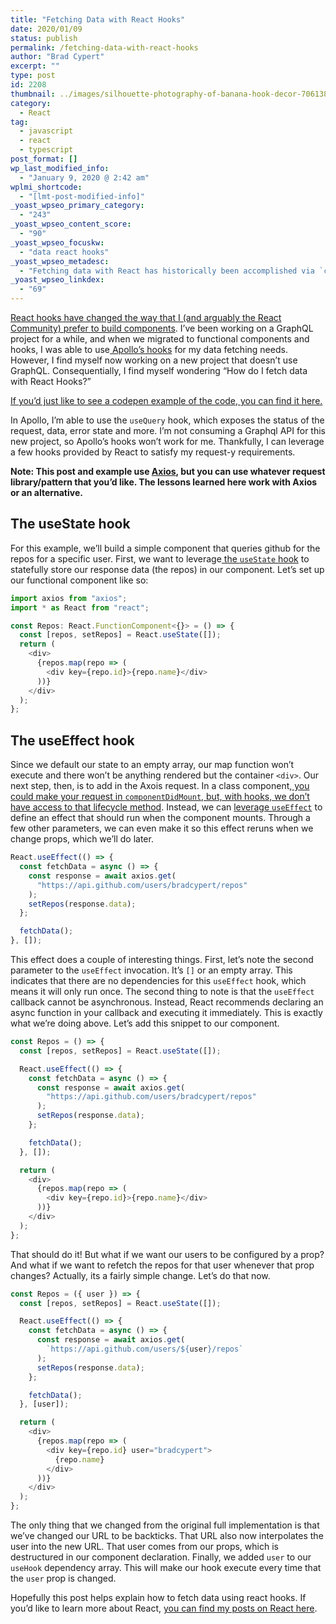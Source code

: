 ```yaml
---
title: "Fetching Data with React Hooks"
date: 2020/01/09
status: publish
permalink: /fetching-data-with-react-hooks
author: "Brad Cypert"
excerpt: ""
type: post
id: 2208
thumbnail: ../images/silhouette-photography-of-banana-hook-decor-706138.jpg
category:
  - React
tag:
  - javascript
  - react
  - typescript
post_format: []
wp_last_modified_info:
  - "January 9, 2020 @ 2:42 am"
wplmi_shortcode:
  - "[lmt-post-modified-info]"
_yoast_wpseo_primary_category:
  - "243"
_yoast_wpseo_content_score:
  - "90"
_yoast_wpseo_focuskw:
  - "data react hooks"
_yoast_wpseo_metadesc:
  - "Fetching data with React has historically been accomplished via `componentDidMount`, however, we can accomplish similar effects via useState and useEffect."
_yoast_wpseo_linkdex:
  - "69"
---
```


[React hooks have changed the way that I (and arguably the React Community) prefer to build components](https://reactjs.org/docs/hooks-intro.html). I’ve been working on a GraphQL project for a while, and when we migrated to functional components and hooks, I was able to use[ Apollo’s hooks](https://www.apollographql.com/docs/react/api/react-hooks/) for my data fetching needs. However, I find myself now working on a new project that doesn’t use GraphQL. Consequentially, I find myself wondering “How do I fetch data with React Hooks?”

[If you’d just like to see a codepen example of the code, you can find it here.](https://jsfiddle.net/bradcypert/jhrt40yv/6/)

In Apollo, I’m able to use the `useQuery` hook, which exposes the status of the request, data, error state and more. I’m not consuming a Graphql API for this new project, so Apollo’s hooks won’t work for me. Thankfully, I can leverage a few hooks provided by React to satisfy my request-y requirements.

**Note: This post and example use [Axios](https://github.com/axios/axios), but you can use whatever request library/pattern that you’d like. The lessons learned here work with Axios or an alternative.**

## The useState hook

For this example, we’ll build a simple component that queries github for the repos for a specific user. First, we want to leverage[ the `useState` hook](https://reactjs.org/docs/hooks-state.html) to statefully store our response data (the repos) in our component. Let’s set up our functional component like so:

```typescript
import axios from "axios";
import * as React from "react";

const Repos: React.FunctionComponent<{}> = () => {
  const [repos, setRepos] = React.useState([]);
  return (
    <div>
      {repos.map(repo => (
        <div key={repo.id}>{repo.name}</div>
      ))}
    </div>
  );
};
```

## The useEffect hook

Since we default our state to an empty array, our map function won’t execute and there won’t be anything rendered but the container `<div>`. Our next step, then, is to add in the Axois request. In a class component,[ you could make your request in `componentDidMount`, but, with hooks, we don’t have access to that lifecycle method](https://reactjs.org/docs/hooks-overview.html#effect-hook). Instead, we can [leverage `useEffect`](https://reactjs.org/docs/hooks-effect.html) to define an effect that should run when the component mounts. Through a few other parameters, we can even make it so this effect reruns when we change props, which we’ll do later.

```typescript
React.useEffect(() => {
  const fetchData = async () => {
    const response = await axios.get(
      "https://api.github.com/users/bradcypert/repos"
    );
    setRepos(response.data);
  };

  fetchData();
}, []);
```

This effect does a couple of interesting things. First, let’s note the second parameter to the `useEffect` invocation. It’s `[]` or an empty array. This indicates that there are no dependencies for this `useEffect` hook, which means it will only run once. The second thing to note is that the `useEffect` callback cannot be asynchronous. Instead, React recommends declaring an async function in your callback and executing it immediately. This is exactly what we’re doing above. Let’s add this snippet to our component.

```typescript
const Repos = () => {
  const [repos, setRepos] = React.useState([]);

  React.useEffect(() => {
    const fetchData = async () => {
      const response = await axios.get(
        "https://api.github.com/users/bradcypert/repos"
      );
      setRepos(response.data);
    };

    fetchData();
  }, []);

  return (
    <div>
      {repos.map(repo => (
        <div key={repo.id}>{repo.name}</div>
      ))}
    </div>
  );
};
```

That should do it! But what if we want our users to be configured by a prop? And what if we want to refetch the repos for that user whenever that prop changes? Actually, its a fairly simple change. Let’s do that now.

```typescript
const Repos = ({ user }) => {
  const [repos, setRepos] = React.useState([]);

  React.useEffect(() => {
    const fetchData = async () => {
      const response = await axios.get(
        `https://api.github.com/users/${user}/repos`
      );
      setRepos(response.data);
    };

    fetchData();
  }, [user]);

  return (
    <div>
      {repos.map(repo => (
        <div key={repo.id} user="bradcypert">
          {repo.name}
        </div>
      ))}
    </div>
  );
};
```

The only thing that we changed from the original full implementation is that we’ve changed our URL to be backticks. That URL also now interpolates the user into the new URL. That user comes from our props, which is destructured in our component declaration. Finally, we added `user` to our `useHook` dependency array. This will make our hook execute every time that the `user` prop is changed.

Hopefully this post helps explain how to fetch data using react hooks. If you’d like to learn more about React, [you can find my posts on React here](/tags/react).
